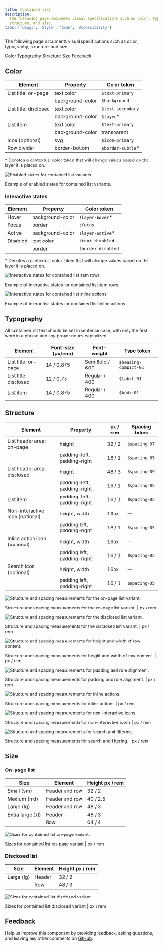 ```yaml
---
title: Contained list
description:
  The following page documents visual specifications such as color, typography,
  structure, and size.
tabs: ['Usage', 'Style', 'Code', 'Accessibility']
---
```


<PageDescription>

The following page documents visual specifications such as color, typography,
structure, and size.

</PageDescription>

<AnchorLinks>

<AnchorLink>Color</AnchorLink>
<AnchorLink>Typography</AnchorLink>
<AnchorLink>Structure</AnchorLink>
<AnchorLink>Size</AnchorLink>
<AnchorLink>Feedback</AnchorLink>

</AnchorLinks>

## Color

| Element               | Property         | Color token        |
| --------------------- | ---------------- | ------------------ |
| List title: on-page   | text color       | `$text-primary`    |
|                       | background-color | `$background`      |
| List title: disclosed | text color       | `$text-secondary`  |
|                       | background-color | `$layer`\*         |
| List item             | text color       | `$text-primary`    |
|                       | background-color | transparent        |
| Icon (optional)       | svg              | `$icon-primary`    |
| Row divider           | border-bottom    | `$border-subtle`\* |

<Caption>
  * Denotes a contextual color token that will change values based on the layer
  it is placed on.
</Caption>

<Row>
<Column colLg={8}>

![Enabled states for contained list variants](images/contained-list-style-1.png)

</Column>
</Row>

<Caption>Example of enabled states for contained list variants.</Caption>

### Interactive states

| Element  | Property         | Color token        |
| -------- | ---------------- | ------------------ |
| Hover    | background-color | `$layer-hover`\*   |
| Focus    | border           | `$focus`           |
| Active   | background-color | `$layer-active`\*  |
| Disabled | text color       | `$text-disabled`   |
|          | border           | `$border-disabled` |

<Caption>
  * Denotes a contextual color token that will change values based on the layer
  it is placed on.
</Caption>

<Row>
<Column colLg={12}>

![Interactive states for contained list item rows](images/contained-list-style-2.png)

</Column>
</Row>

<Caption>Example of interactive states for contained list item rows.</Caption>

<br />

<Row>
<Column colLg={12}>

![Interactive states for contained list inline actions](images/contained-list-style-3.png)

</Column>
</Row>

<Caption>
  Example of interactive states for contained list inline actions.
</Caption>

## Typography

All contained list text should be set in sentence case, with only the first word
in a phrase and any proper nouns capitalized.

| Element               | Font-size (px/rem) | Font-weight    | Type token            |
| --------------------- | ------------------ | -------------- | --------------------- |
| List title: on-page   | 14 / 0.875         | SemiBold / 600 | `$heading-compact-01` |
| List title: disclosed | 12 / 0.75          | Regular / 400  | `$label-01`           |
| List item             | 14 / 0.875         | Regular / 400  | `$body-01`            |

## Structure

| Element                         | Property                    | px / rem | Spacing token |
| ------------------------------- | --------------------------- | -------- | ------------- |
| List header area: on-page       | height                      | 32 / 2   | `$spacing-07` |
|                                 | padding-left, padding-right | 16 / 1   | `$spacing-05` |
| List header area: disclosed     | height                      | 48 / 3   | `$spacing-09` |
|                                 | padding-left, padding-right | 16 / 1   | `$spacing-05` |
| List item                       | padding-left, padding-right | 16 / 1   | `$spacing-05` |
| Non-interactive icon (optional) | height, width               | 16px     | —             |
|                                 | padding left, padding-right | 16 / 1   | `$spacing-05` |
| Inline action icon (optional)   | height, width               | 16px     | —             |
|                                 | padding left, padding-right | 16 / 1   | `$spacing-05` |
| Search icon (optional)          | height, width               | 16px     | —             |
|                                 | padding left, padding-right | 16 / 1   | `$spacing-05` |

<div className="image--fixed">

![Structure and spacing measurements for the on-page list variant.](images/contained-list-style-4.png)

</div>

<Caption>
  Structure and spacing measurements for the on-page list variant. | px / rem
</Caption>

<br />

<div className="image--fixed">

![Structure and spacing measurements for the disclosed list variant.](images/contained-list-style-5.png)

</div>

<Caption>
  Structure and spacing measurements for the disclosed list variant. | px / rem
</Caption>

<br />

<div className="image--fixed">

![Structure and spacing measurements for height and width of row content.](images/contained-list-style-6.png)

</div>

<Caption>
  Structure and spacing measurements for height and width of row content. | px /
  rem
</Caption>

<br />

<div className="image--fixed">

![Structure and spacing measurements for padding and rule alignment.](images/contained-list-style-7.png)

</div>

<Caption>
  Structure and spacing measurements for padding and rule alignment. | px / rem
</Caption>

<br />

<div className="image--fixed">

![Structure and spacing measurements for inline actions.](images/contained-list-style-8.png)

</div>

<Caption>
  Structure and spacing measurements for inline actions | px / rem
</Caption>

<br />

<div className="image--fixed">

![Structure and spacing measurements for non-interactive icons.](images/contained-list-non-interactive-icons-style.png)

</div>

<Caption>
  Structure and spacing measurements for non-interactive icons | px / rem
</Caption>

<br />

<div className="image--fixed">

![Structure and spacing measurements for search and filtering.](images/contained-list-search-style.png)

</div>

<Caption>
  Structure and spacing measurements for search and filtering. | px / rem
</Caption>

## Size

### On-page list

| Size             | Element        | Height px / rem |
| ---------------- | -------------- | --------------- |
| Small (sm)       | Header and row | 32 / 2          |
| Medium (md)      | Header and row | 40 / 2.5        |
| Large (lg)       | Header and row | 48 / 3          |
| Extra large (xl) | Header         | 48 / 3          |
|                  | Row            | 64 / 4          |

<div className="image--fixed">

![Sizes for contained list on-page variant.](images/contained-list-style-9.png)

</div>

<Caption>Sizes for contained list on-page variant | px / rem</Caption>

### Disclosed list

| Size       | Element | Height px / rem |
| ---------- | ------- | --------------- |
| Large (lg) | Header  | 32 / 2          |
|            | Row     | 48 / 3          |

<div className="image--fixed">

![Sizes for contained list disclosed variant.](images/contained-list-style-10.png)

</div>

<Caption>Sizes for contained list disclosed variant | px / rem</Caption>

## Feedback

Help us improve this component by providing feedback, asking questions, and
leaving any other comments on
[GitHub](https://github.com/carbon-design-system/carbon-website/issues/new?assignees=&labels=feedback&template=feedback.md).
